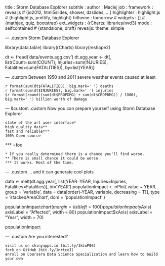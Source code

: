 title : Storm Database Explorer subtitle : author : Maciej job : framework : revealjs # {io2012, html5slides, shower, dzslides, ...} highlighter : highlight.js # {highlight.js, prettify, highlight} hitheme : tomorrow # widgets : [] # {mathjax, quiz, bootstrap} ext_widgets : {rCharts: libraries/nvd3} mode : selfcontained # {standalone, draft} revealjs: theme: simple

--- .custom
Storm Database Explorer

library(data.table)
library(rCharts)
library(reshape2)

dt <- fread('data/events.agg.csv')
dt.agg.year <- dt[, list(Count=sum(COUNT), Injuries=sum(INJURIES), Fatalities=sum(FATALITIES)), by=list(YEAR)]

--- .custom
Between 1950 and 2011 severe weather events caused at least

    r format(sum(dt$FATALITIES), big.mark=' ') deaths
    r format(sum(dt$INJURIES), big.mark=' ') injuries
    $r format(round((sum(dt$PROPDMG) + sum(dt$CROPDMG)) / 1000), big.mark=' ') billion worth of damage

--- &custom .custom
Now you can prepare yourself using Storm Database Explorer

    state of the art user interface*
    high quality data**
    fast and reliable***
    100% Open source

*** =foo

    * If you really determined there is a chance you'll find worse.
    ** There is small chance it could be worse.
    *** It works. Most of the time.

--- .custom
... and it can generate cool plots

data <- melt(dt.agg.year[, list(YEAR=YEAR, Injuries=Injuries, Fatalities=Fatalities)], id='YEAR')
populationImpact <- nPlot(
    value ~ YEAR, group = 'variable', data = data[order(-YEAR, variable, decreasing = T)],
    type = 'stackedAreaChart', dom = 'populationImpact'
)

populationImpact$chart(margin = list(left = 100))
populationImpact$yAxis( axisLabel = "Affected", width = 80)
populationImpact$xAxis( axisLabel = "Year", width = 70)

populationImpact

--- .custom
Are you interested?

    visit us on shinyapps.io (bit.ly/1kLwP06)
    fork on GitHub (bit.ly/1nrtceI)
    enroll on Coursera Data Science Specialization and learn how to build your own
